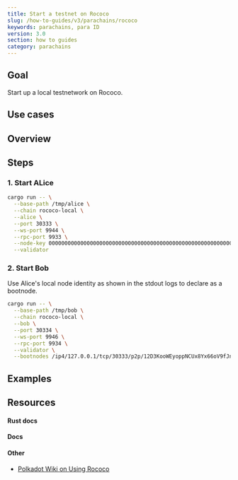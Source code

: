 ```yaml
---
title: Start a testnet on Rococo
slug: /how-to-guides/v3/parachains/rococo
keywords: parachains, para ID
version: 3.0
section: how to guides
category: parachains
---
```


## Goal

Start up a local testnetwork on Rococo.

## Use cases

## Overview

## Steps

### 1. Start ALice

```bash
cargo run -- \
  --base-path /tmp/alice \
  --chain rococo-local \
  --alice \
  --port 30333 \
  --ws-port 9944 \
  --rpc-port 9933 \
  --node-key 0000000000000000000000000000000000000000000000000000000000000001 \
  --validator
```

### 2. Start Bob

Use Alice's local node identity as shown in the stdout logs to declare as a bootnode.

```bash
cargo run -- \
  --base-path /tmp/bob \
  --chain rococo-local \
  --bob \
  --port 30334 \
  --ws-port 9946 \
  --rpc-port 9934 \
  --validator \
  --bootnodes /ip4/127.0.0.1/tcp/30333/p2p/12D3KooWEyoppNCUx8Yx66oV9fJnriXwCcXwDDUA2kj6vnc6iDEp
```

## Examples

## Resources

#### Rust docs

#### Docs

#### Other

- [Polkadot Wiki on Using Rococo](https://wiki.polkadot.network/docs/build-pdk#testing-a-parachain-rococo-testnet)
